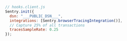 ```javascript
// hooks.client.js
Sentry.init({
  dsn: "___PUBLIC_DSN___",
  integrations: [Sentry.browserTracingIntegration()],
  // Capture 25% of all transactions
  tracesSampleRate: 0.25
});
```